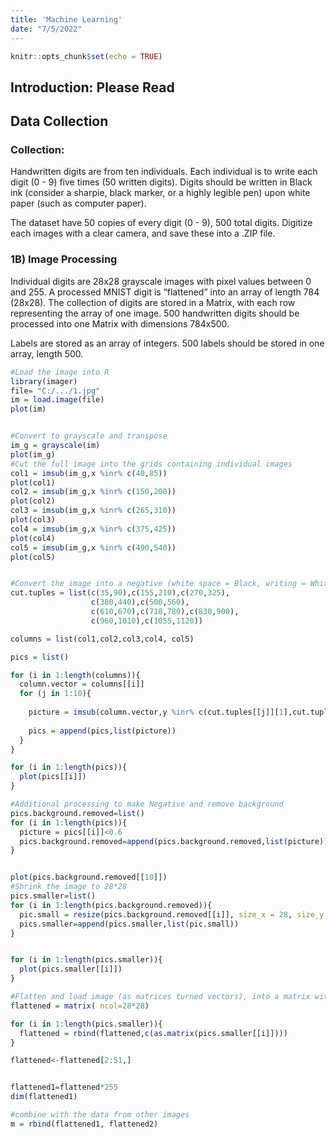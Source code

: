 ```yaml
---
title: 'Machine Learning'
date: "7/5/2022"
---
```


```r
knitr::opts_chunk$set(echo = TRUE)
```

## Introduction: Please Read

## Data Collection


### Collection:

Handwritten digits are from ten individuals. Each individual is to write each digit (0 - 9) five times (50 written digits). Digits should be written in Black ink (consider a sharpie, black marker, or a highly legible pen) upon white paper (such as computer paper). 

The dataset have 50 copies of every digit (0 - 9), 500 total digits. Digitize each images with a clear camera, and save these into a .ZIP file. 

### 1B) Image Processing

Individual digits are 28x28 grayscale images with pixel values between 0 and 255. A processed MNIST digit is "flattened" into an array of length 784 (28x28). The collection of digits are stored in a Matrix, with each row representing the array of one image. 500 handwritten digits should be processed into one Matrix with dimensions 784x500.

Labels are stored as an array of integers. 500 labels should be stored in one array, length 500.


```r
#Load the image into R
library(imager)
file= "C:/.../1.jpg"
im = load.image(file)
plot(im)


#Convert to grayscale and transpose
im_g = grayscale(im)
plot(im_g)
#Cut the full image into the grids containing individual images
col1 = imsub(im_g,x %inr% c(40,85))
plot(col1)
col2 = imsub(im_g,x %inr% c(150,200))
plot(col2)
col3 = imsub(im_g,x %inr% c(265,310))
plot(col3)
col4 = imsub(im_g,x %inr% c(375,425))
plot(col4)
col5 = imsub(im_g,x %inr% c(490,540))
plot(col5)


#Convert the image into a negative (white space = Black, writing = White)
cut.tuples = list(c(35,90),c(155,210),c(270,325),
                  c(380,440),c(500,560), 
                  c(610,670),c(710,780),c(830,900),
                  c(960,1010),c(1055,1120))

columns = list(col1,col2,col3,col4, col5)

pics = list()

for (i in 1:length(columns)){
  column.vector = columns[[i]]
  for (j in 1:10){
    
    picture = imsub(column.vector,y %inr% c(cut.tuples[[j]][1],cut.tuples[[j]][2]))
    
    pics = append(pics,list(picture))
  }
}

for (i in 1:length(pics)){
  plot(pics[[i]])
}

#Additional processing to make Negative and remove background
pics.background.removed=list()
for (i in 1:length(pics)){
  picture = pics[[i]]<0.6
  pics.background.removed=append(pics.background.removed,list(picture))
}


plot(pics.background.removed[[10]])
#Shrink the image to 28*28
pics.smaller=list()
for (i in 1:length(pics.background.removed)){
  pic.small = resize(pics.background.removed[[i]], size_x = 28, size_y = 28)
  pics.smaller=append(pics.smaller,list(pic.small))
}


for (i in 1:length(pics.smaller)){
  plot(pics.smaller[[i]])
}

#Flatten and load image (as matrices turned vectors), into a matrix with 28*28 columns and 24 rows
flattened = matrix( ncol=28*28)

for (i in 1:length(pics.smaller)){
  flattened = rbind(flattened,c(as.matrix(pics.smaller[[i]])))
}

flattened<-flattened[2:51,]


flattened1=flattened*255
dim(flattened1)

#combine with the data from other images
m = rbind(flattened1, flattened2)


```
